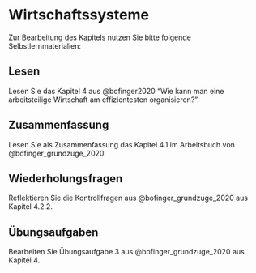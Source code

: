 # Wirtschaftssysteme

Zur Bearbeitung des Kapitels nutzen Sie bitte folgende Selbstlernmaterialien:

## Lesen

Lesen Sie das Kapitel 4 aus @bofinger2020 "Wie kann man eine arbeitsteilige Wirtschaft am effizientesten organisieren?".

## Zusammenfassung

Lesen Sie als Zusammenfassung das Kapitel 4.1 im Arbeitsbuch von @bofinger_grundzuge_2020.

## Wiederholungsfragen

Reflektieren Sie die Kontrollfragen aus @bofinger_grundzuge_2020 aus Kapitel 4.2.2.

## Übungsaufgaben

Bearbeiten Sie Übungsaufgabe 3 aus @bofinger_grundzuge_2020 aus Kapitel 4.
